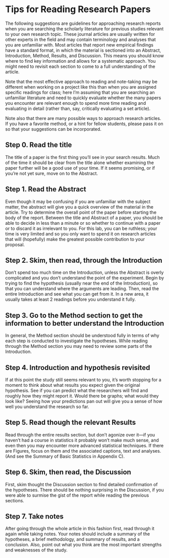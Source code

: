 
# Tips for Reading Research Papers {#sec-reading}

The following suggestions are guidelines for approaching research reports when you are searching the scholarly literature for previous studies relevant to your own research topic. These journal articles are usually written for other experts in the field and may contain terminology and analyses that you are unfamiliar with. Most articles that report new empirical findings have a standard format, in which the material is sectioned into an Abstract, Introduction, Method, Results, and Discussion. This means you should know where to find key information and allows for a systematic approach. You might need to revisit each section to come to a full understanding of the article. 

Note that the most effective approach to reading and note-taking may be different when working on a project like this than when you are assigned specific readings for class; here I’m assuming that you are searching an unfamiliar literature and need to quickly evaluate whether the many papers you encounter are relevant enough to spend more time reading and evaluating in detail (rather than, say, critically evaluating a set article).

Note also that there are many possible ways to approach research articles. If you have a favorite method, or a hint for fellow students, please pass it on so that your suggestions can be incorporated.


## Step 0. Read the title
The title of a paper is the first thing you’ll see in your search results. Much of the time it should be clear from the title alone whether examining the paper further will be a good use of your time. If it seems promising, or if you’re not yet sure, move on to the Abstract.

## Step 1. Read the Abstract
Even though it may be confusing if you are unfamiliar with the subject matter, the abstract will give you a quick overview of the material in the article. Try to determine the overall point of the paper before starting the body of the report. Between the title and Abstract of a paper, you should be able to decide in less than a minute or so whether to continue with a paper or to discard it as irrelevant to you. For this lab, you can be ruthless; your time is very limited and so you only want to spend it on research articles that will (hopefully) make the greatest possible contribution to your proposal.

## Step 2. Skim, then read, through the Introduction
Don’t spend too much time on the Introduction, unless the Abstract is overly complicated and you don’t understand the point of the experiment. Begin by trying to find the hypothesis (usually near the end of the Introduction), so that you can understand where the arguments are leading. Then, read the entire Introduction and see what you can get from it. In a new area, it usually takes at least 2 readings before you understand it fully.

## Step 3. Go to the Method section to get the information to better understand the Introduction
In general, the Method section should be understood fully in terms of why each step is conducted to investigate the hypotheses. While reading through the Method section you may need to review some parts of the Introduction.

## Step 4. Introduction and hypothesis revisited
If at this point the study still seems relevant to you, it’s worth stopping for a moment to think about what results you expect given the original hypothesis. See if you can predict what the researchers will find and roughly how they might report it. Would there be graphs; what would they look like? Seeing how your predictions pan out will give you a sense of how well you understand the research so far.

## Step 5. Read though the relevant Results
Read through the entire results section, but don’t agonize over it—if you haven’t had a course in statistics it probably won’t make much sense, and even then you may encounter more advanced statistical techniques. If there are Figures, focus on them and the associated captions, text and analyses. (And see the Summary of Basic Statistics in Appendix C).

## Step 6. Skim, then read, the Discussion
First, skim thought the Discussion section to find detailed confirmation of the hypotheses. There should be nothing surprising in the Discussion, if you were able to surmise the gist of the report while reading the previous sections.

## Step 7. Take notes
After going through the whole article in this fashion first, read through it again while taking notes. Your notes should include a summary of the hypotheses, a brief methodology, and summary of results, and a conclusion. Also, point out what you think are the most important strengths and weaknesses of the study.


